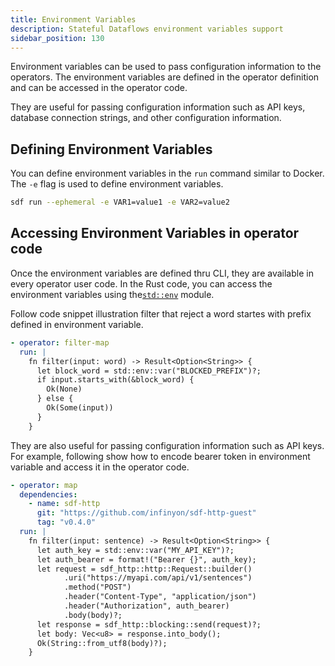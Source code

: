```yaml
---
title: Environment Variables
description: Stateful Dataflows environment variables support
sidebar_position: 130
---
```


Environment variables can be used to pass configuration information to the operators.  The environment variables are defined in the operator definition and can be accessed in the operator code.

They are useful for passing configuration information such as API keys, database connection strings, and other configuration information.

## Defining Environment Variables

You can define environment variables in the `run` command similar to Docker.  The `-e` flag is used to define environment variables.

```bash
sdf run --ephemeral -e VAR1=value1 -e VAR2=value2
```

## Accessing Environment Variables in operator code

Once the environment variables are defined thru CLI, they are available in every operator user code.  In the Rust code, you can access the environment variables using the[`std::env`](https://doc.rust-lang.org/std/env/index.html) module.

Follow code snippet illustration filter that reject a word startes with prefix defined in environment variable.

```yaml
- operator: filter-map
  run: |
    fn filter(input: word) -> Result<Option<String>> {
      let block_word = std::env::var("BLOCKED_PREFIX")?;
      if input.starts_with(&block_word) {
        Ok(None)
      } else {
        Ok(Some(input))
      }
    }
```

They are also useful for passing configuration information such as API keys.  For example, following show how to encode bearer token in environment variable and access it in the operator code.

```yaml
- operator: map
  dependencies:
    - name: sdf-http
      git: "https://github.com/infinyon/sdf-http-guest"
      tag: "v0.4.0"
  run: |
    fn filter(input: sentence) -> Result<Option<String>> {
      let auth_key = std::env::var("MY_API_KEY")?;
      let auth_bearer = format!("Bearer {}", auth_key);
      let request = sdf_http::http::Request::builder()
            .uri("https://myapi.com/api/v1/sentences")
            .method("POST")
            .header("Content-Type", "application/json")
            .header("Authorization", auth_bearer)
            .body(body)?;
      let response = sdf_http::blocking::send(request)?;
      let body: Vec<u8> = response.into_body();
      Ok(String::from_utf8(body)?);
    }
```
